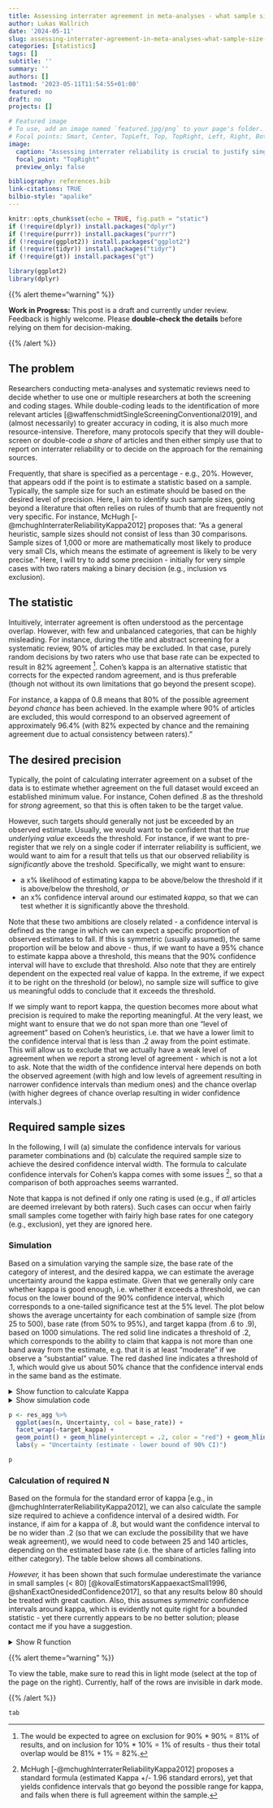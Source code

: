 ```yaml
---
title: Assessing interrater agreement in meta-analyses - what sample size do I need?
author: Lukas Wallrich
date: '2024-05-11'
slug: assessing-interrater-agreement-in-meta-analyses-what-sample-size-do-i-need
categories: [statistics]
tags: []
subtitle: ''
summary: ''
authors: []
lastmod: '2023-05-11T11:54:55+01:00'
featured: no
draft: no
projects: []

# Featured image
# To use, add an image named `featured.jpg/png` to your page's folder.
# Focal points: Smart, Center, TopLeft, Top, TopRight, Left, Right, BottomLeft, Bottom, BottomRight.
image:
  caption: "Assessing interrater reliability is crucial to justify single-screening or coding - yet how do I calculate the sample size?"
  focal_point: "TopRight"
  preview_only: false

bibliography: references.bib
link-citations: TRUE
bilbio-style: "apalike"
---
```



```r
knitr::opts_chunk$set(echo = TRUE, fig.path = "static")
if (!require(dplyr)) install.packages("dplyr")
if (!require(purrr)) install.packages("purrr")
if (!require(ggplot2)) install.packages("ggplot2")
if (!require(tidyr)) install.packages("tidyr")
if (!require(gt)) install.packages("gt")

library(ggplot2)
library(dplyr)
```


{{% alert theme="warning" %}}

 <strong>Work in Progress:</strong> This post is a draft and currently under review. 
  <br>Feedback is highly welcome. Please <strong>double-check the details</strong> before relying on them for decision-making.

{{% /alert %}}




## The problem

Researchers conducting meta-analyses and systematic reviews need to decide whether to use one or multiple researchers at both the screening and coding stages. While double-coding leads to the identification of more relevant articles [@waffenschmidtSingleScreeningConventional2019], and (almost necessarily) to greater accuracy in coding, it is also much more resource-intensive. Therefore, many protocols specify that they will double-screen or double-code *a share* of articles and then either simply use that to report on interrater reliability or to decide on the approach for the remaining sources.

Frequently, that share is specified as a percentage - e.g., 20%. However, that appears odd if the point is to estimate a statistic based on a sample. Typically, the sample size for such an estimate should be based on the desired level of precision. Here, I aim to identify such sample sizes, going beyond a literature that often relies on rules of thumb that are frequently not very specific. For instance, McHugh [-@mchughInterraterReliabilityKappa2012] proposes that: "As a general heuristic, sample sizes should not consist of less than 30 comparisons. Sample sizes of 1,000 or more are mathematically most likely to produce very small CIs, which means the estimate of agreement is likely to be very precise." Here, I will try to add some precision - initially for very simple cases with two raters making a binary decision (e.g., inclusion vs exclusion).

## The statistic

Intuitively, interrater agreement is often understood as the percentage overlap. However, with few and unbalanced categories, that can be highly misleading. For instance, during the title and abstract screening for a systematic review, 90% of articles may be excluded. In that case, purely random decisions by two raters who use that base rate can be expected to result in 82% agreement [^1]. Cohen's kappa is an alternative statistic that corrects for the expected random agreement, and is thus preferable (though not without its own limitations that go beyond the present scope).

For instance, a kappa of 0.8 means that 80% of the possible agreement *beyond chance* has been achieved. In the example where 90% of articles are excluded, this would correspond to an observed agreement of approximately 96.4% (with 82% expected by chance and the remaining agreement due to actual consistency between raters)."

## The desired precision

Typically, the point of calculating interrater agreement on a subset of the data is to estimate whether agreement on the full dataset would exceed an established minimum value. For instance, Cohen defined .8 as the threshold for *strong* agreement, so that this is often taken to be the target value.

However, such targets should generally not just be exceeded by an observed estimate. Usually, we would want to be confident that the *true underlying value* exceeds the threshold. For instance, if we want to pre-register that we rely on a single coder if interrater reliability is sufficient, we would want to aim for a result that tells us that our observed reliability is *significantly* above the treshold. Specifically, we might want to ensure:

- a x% likelihood of estimating kappa to be above/below the threshold if it is above/below the threshold, *or*
- an x% confidence interval around our estimated *kappa*, so that we can test whether it is significantly above the threshold.

Note that these two ambitions are closely related - a confidence interval is defined as the range in which we can expect a specific proportion of observed estimates to fall. If this is symmetric (usually assumed), the same proportion will be below and above - thus, if we want to have a 95% chance to estimate kappa above a threshold, this means that the 90% confidence interval will have to exclude that threshold. Also note that they are entirely dependent on the expected real value of kappa. In the extreme, if we expect it to be right on the threshold (or below), no sample size will suffice to give us meaningful odds to conclude that it exceeds the threshold.

If we simply want to report kappa, the question becomes more about what precision is required to make the reporting meaningful. At the very least, we might want to ensure that we do not span more than one "level of agreement" based on Cohen's heuristics, i.e. that we have a lower limit to the confidence interval that is less than .2 away from the point estimate. This will allow us to exclude that we actually have a weak level of agreement when we report a strong level of agreement - which is not a lot to ask. Note that the width of the confidence interval here depends on both the observed agreement (with high and low levels of agreement resulting in narrower confidence intervals than medium ones) and the chance overlap (with higher degrees of chance overlap resulting in wider confidence intervals.)

## Required sample sizes

In the following, I will (a) simulate the confidence intervals for various parameter combinations and (b) calculate the required sample size to achieve the desired confidence interval width. The formula to calculate confidence intervals for Cohen's kappa comes with some issues  [^2], so that a comparison of both approaches seems warranted.

Note that kappa is not defined if only one rating is used (e.g., if *all* articles are deemed irrelevant by both raters). Such cases can occur when fairly small samples come together with fairly high base rates for one category (e.g., exclusion), yet they are ignored here.

### Simulation

Based on a simulation varying the sample size, the base rate of the category of interest, and the desired kappa, we can estimate the average uncertainty around the kappa estimate. Given that we generally only care whether kappa is good enough, i.e. whether it exceeds a threshold, we can focus on the lower bound of the 90% confidence interval, which corresponds to a one-tailed significance test at the 5% level. The plot below shows the average uncertainty for each combination of sample size (from 25 to 500), base rate (from 50% to 95%), and target kappa (from .6 to .9), based on 1000 simulations. The red solid line indicates a threshold of .2, which corresponds to the ability to claim that kappa is not more than one band away from the estimate, e.g. that it is at least "moderate" if we observe a "substantial" value. The red dashed line indicates a threshold of .1, which would give us about 50% chance that the confidence interval ends in the same band as the estimate.

<details> <summary> Show function to calculate Kappa </summary>

```r
get_kappa <- function(r1, r2, ci_width = .95) {
  stopifnot(
    "r1 and r2 must have same length" = length(r1) == length(r2),
    "r1 and r2 must not have any missing values" = !any(is.na(r1)) & !any(is.na(r2)),
    "r1 and r2 must consist of the same 2 unique values" =
      all(sort(unique(r1)) == sort(unique(r2))) & length(unique(r1)) %in% c(1, 2)
  )

  n <- length(r1)

  values <- sort(unique(r1))
  r1[r1 == values[1]] <- 0
  r1[r1 == values[2]] <- 1
  r2[r2 == values[1]] <- 0
  r2[r2 == values[2]] <- 1

  # Calculate observed agreement
  observed_agreement <- sum(r1 == r2) / n

  # Calculate the probability of agreement by chance for each category
  p0 <- sum(r1 == 0) / n * sum(r2 == 0) / n
  p1 <- sum(r1 == 1) / n * sum(r2 == 1) / n

  p_random_agreement <- p0 + p1

  # Calculate Cohen's kappa
  kappa <- (observed_agreement - p_random_agreement) / (1 - p_random_agreement)

  # SE (based on McHughes, 2012)
  se_kappa <- sqrt(observed_agreement * (1 - observed_agreement) / (n * (1 - p_random_agreement)^2))

  ci_low <- kappa - abs(qnorm((1 - ci_width) / 2)) * se_kappa
  ci_high <- kappa + abs(qnorm((1 - ci_width) / 2)) * se_kappa

  data.frame(kappa = kappa, se = se_kappa, ci_low = ci_low, ci_high = ci_high, observed_agreement = observed_agreement, p_random_agreement = p_random_agreement)
}
```

</details>

<details> <summary> Show simulation code </summary>

```r
#Code to simulate one run
simulate <- function(kappa, base_rate, n) {
  # Have first rater draw with base rate
  rater_1 <- rbinom(n, 1, base_rate)
  
  # Calculate expected random agreement
  exp_random <- base_rate^2 + (1-base_rate)^2
  
  # Calculate required agreement
   exp_observed <- (1 - exp_random) * kappa + exp_random
  
   # To maintain base rate, need to have same *number* of errors per group
   rater_2 <- rater_1
   exp_mistakes <- 1 - exp_observed
   
   trues <- which(as.logical(rater_1))
   falses <- which(!rater_1)

   mistakes <- min(sum(rbinom(n, 1, exp_mistakes/2)), length(falses), length(trues))
   
   rater_2[sample(trues, mistakes)] <- 0
  
   rater_2[sample(falses, mistakes)] <- 1
   
   get_kappa(rater_1, rater_2)
}

#Parameters
kappa <- seq(.5, .9, .1)
base_rate <- seq(.50, .95, .05)
n <- seq(25, 500, 25)

params <- expand.grid(kappa = kappa, base_rate = base_rate, n = n)
runs <- 1000

set.seed(12345)

res <- purrr::pmap(.progress = interactive(), params, \(...) {
  current <- data.frame(...)
  
  res <- purrr::map_df(1:runs, ~simulate(current$kappa, current$base_rate, current$n))
  
  res$target_kappa <- current$kappa
  res$base_rate <- current$base_rate
  res$n <- current$n
  res
}) %>% bind_rows()

library(ggplot2)

res_agg <- res %>% group_by(target_kappa, base_rate, n) %>% 
  summarise(m_Uncertainty = mean(kappa - ci_low, na.rm = TRUE),
            m_Uncertainty2 = mean(ci_high - kappa, na.rm = TRUE),
            ci_low = quantile(kappa, .05, na.rm = TRUE), ci_high = quantile(kappa, .95, na.rm = TRUE),
            kappa = mean(kappa, na.rm = TRUE), .groups = "drop") %>%  
  mutate(Uncertainty = kappa - ci_low, 
         Uncertainty2 = ci_high-kappa) 


p <- res_agg %>% 
  ggplot(aes(n, Uncertainty, col = base_rate)) +
  facet_wrap(~target_kappa) +
  geom_point() + geom_hline(yintercept = .2, color = "red") + geom_hline(yintercept = .1, color = "red", linetype = "dashed") +
  labs(y = "Uncertainty (estimate - lower bound of 90% CI)")

```


</details>

```r
p <- res_agg %>% 
  ggplot(aes(n, Uncertainty, col = base_rate)) +
  facet_wrap(~target_kappa) +
  geom_point() + geom_hline(yintercept = .2, color = "red") + geom_hline(yintercept = .1, color = "red", linetype = "dashed") +
  labs(y = "Uncertainty (estimate - lower bound of 90% CI)")

p
```

### Calculation of required N

Based on the formula for the standard error of kappa [e.g., in @mchughInterraterReliabilityKappa2012], we can also calculate the sample size required to achieve a confidence interval of a desired width. For instance, if aim for a kappa of .8, but would want the confidence interval to be no wider than .2 (so that we can  exclude the possibility that we have weak agreement), we would need to code between 25 and 140 articles, depending on the estimated base rate (i.e. the share of articles falling into either category). The table below shows all combinations. 

<red> *However,* it has been shown that such formulae underestimate the variance in small samples (< 80) [@kovalEstimatorsKappaexactSmall1996, @shanExactOnesidedConfidence2017], so that any results below 80 should be treated with great caution.</red> Also, this assumes *symmetric* confidence intervals around kappa, which is evidently not quite right for a bounded statistic - yet there currently appears to be no better solution; please contact me if you have a suggestion.


<details> <summary> Show R function</summary>

```r
calculate_n <- function(kappa, base_rate, ci_width = .90, target_gap = .2) {
  # Calculate expected random agreement
  exp_random <- base_rate^2 + (1-base_rate)^2
  
  # Calculate required agreement
  exp_observed <- (1 - exp_random) * kappa + exp_random
  
  se_kappa <- target_gap / abs(qnorm((1-ci_width)/2))
  
  ceiling(exp_observed * (1 - exp_observed) / (se_kappa^2 * (1 - exp_random)^2))
  
}

kappa <- seq(.6, .9, .1)
base_rate <- seq(.5, .95, .05)
target_gap <- c(.05, .1, .15, .2)

params_N <- expand.grid(kappa = kappa, base_rate = base_rate, target_gap = target_gap)

res_N <- purrr::pmap(.progress = interactive(), params_N, \(...) {
  current <- data.frame(...)
  n <- calculate_n(current$kappa, current$base_rate, target_gap = current$target_gap)
  res <- data.frame(n = n)
  res$target_kappa <- current$kappa
  res$base_rate <- current$base_rate
  res$target_gap <- current$target_gap
  res
}) %>% bind_rows()

tab <- res_N %>% 
  tidyr::pivot_wider(names_from = target_kappa, values_from = n, names_prefix = "kappa__") %>% 
  mutate(target_gap = paste0("uncertainy = ", target_gap)) %>%
  rename("Base rate" = base_rate) %>%
  group_by(target_gap) %>% 
  gt::gt() %>% 
  gt::tab_spanner_delim(delim = "__") %>% 
  gt::tab_header(title = "Required sample sizes to achieve a desired level of uncertainty")
```


</details>

{{% alert theme="warning" %}}

To view the table, make sure to read this in light mode (select at the top of the page on the right). Currently, half of the rows are invisible in dark mode.

{{% /alert %}}

```r
tab
```



[^1]: The would be expected to agree on exclusion for 90% * 90% = 81% of results, and on inclusion for 10% * 10% = 1% of results - thus their total overlap would be 81% + 1% = 82%.
[^2]: McHugh [-@mchughInterraterReliabilityKappa2012] proposes a standard formula (estimated Kappa +/- 1.96 standard errors), yet that yields confidence intervals that go beyond the possible range for kappa, and fails when there is full agreement within the sample.